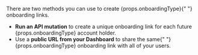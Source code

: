 <div>
  <p>
    There are two methods you can use to create {props.onboardingType}{" "}
    onboarding links.
  </p>
  <ul>
    <li>
      <b>Run an API mutation</b> to create a unique onboarding link for each
      future {props.onboardingType} account holder.
    </li>
    <li>
      Use a <b>public URL from your Dashboard</b> to share the same{" "}
      {props.onboardingType} onboarding link with all of your users.
    </li>
  </ul>
</div>
